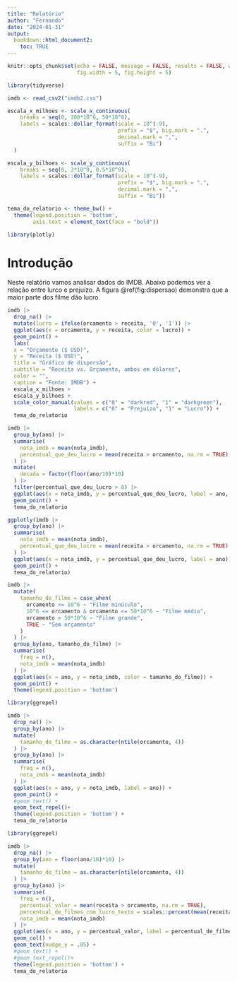```yaml
---
title: "Relatório"
author: "Fernando"
date: "2024-01-31"
output:
  bookdown::html_document2:
    toc: TRUE
---
```


```r
knitr::opts_chunk$set(echo = FALSE, message = FALSE, results = FALSE, warning = FALSE,
                      fig.width = 5, fig.height = 5)

library(tidyverse)

imdb <- read_csv2("imdb2.csv")

escala_x_milhoes <- scale_x_continuous(
    breaks = seq(0, 300*10^6, 50*10^6),
    labels = scales::dollar_format(scale = 10^(-9), 
                                   prefix = "$", big.mark = ".",
                                   decimal.mark = ",",
                                   suffix = "Bi")
  ) 

escala_y_bilhoes <- scale_y_continuous(
    breaks = seq(0, 3*10^9, 0.5*10^9),
    labels = scales::dollar_format(scale = 10^(-9), 
                                   prefix = "$", big.mark = ".",
                                   decimal.mark = ",",
                                   suffix = "Bi"))

tema_do_relatorio <- theme_bw() +
  theme(legend.position = 'bottom',
        axis.text = element_text(face = "bold"))

library(plotly)
```

# Introdução 

Neste relatório vamos analisar dados do IMDB. Abaixo podemos ver a relação entre lurco e prejuízo. A figura \@ref(fig:dispersao) demonstra que a maior parte dos filme dão lucro.

```r
imdb |> 
  drop_na() |> 
  mutate(lucro = ifelse(orcamento > receita, '0', '1')) |> 
  ggplot(aes(x = orcamento, y = receita, color = lucro)) +
  geom_point() +
  labs(
  x = "Orçamento ($ USD)",
  y = "Receita ($ USD)",
  title = "Gráfico de dispersão",
  subtitle = "Receita vs. Orçamento, ambos em dólares",
  color = "",
  caption = "Fonte: IMDB") +
  escala_x_milhoes +
  escala_y_bilhoes +
  scale_color_manual(values = c("0" = "darkred", "1" = "darkgreen"),
                     labels = c("0" = "Prejuízo", "1" = "Lucro")) + 
  tema_do_relatorio
```

```r
imdb |> 
  group_by(ano) |> 
  summarise(
    nota_imdb = mean(nota_imdb),
    percentual_que_deu_lucro = mean(receita > orcamento, na.rm = TRUE)
  ) |> 
  mutate(
    decada = factor(floor(ano/10)*10)
  ) |> 
  filter(percentual_que_deu_lucro > 0) |> 
  ggplot(aes(x = nota_imdb, y = percentual_que_deu_lucro, label = ano, color = decada)) + 
  geom_point() +
  tema_do_relatorio
```


```r

ggplotly(imdb |> 
  group_by(ano) |> 
  summarise(
    nota_imdb = mean(nota_imdb),
    percentual_que_deu_lucro = mean(receita > orcamento, na.rm = TRUE)
  ) |> 
  ggplot(aes(x = nota_imdb, y = percentual_que_deu_lucro, label = ano)) + 
  geom_point() +
  tema_do_relatorio)

```

```r
imdb |> 
  mutate(
    tamanho_do_filme = case_when(
      orcamento <= 10^6 ~ "Filme minúculo",
      10^6 <= orcamento & orcamento <= 50*10^6 ~ "Filme médio",
      orcamento > 50*10^6 ~ "Filme grande",
      TRUE ~ "Sem orçamento"
    )
  ) |> 
  group_by(ano, tamanho_do_filme) |> 
  summarise(
    freq = n(),
    nota_imdb = mean(nota_imdb)
  ) |> 
  ggplot(aes(x = ano, y = nota_imdb, color = tamanho_do_filme)) + 
  geom_point() +
  theme(legend.position = 'bottom')
```

```r

library(ggrepel)

imdb |> 
  drop_na() |> 
  group_by(ano) |> 
  mutate(
    tamanho_do_filme = as.character(ntile(orcamento, 4))
  ) |> 
  group_by(ano) |> 
  summarise(
    freq = n(),
    nota_imdb = mean(nota_imdb)
  ) |> 
  ggplot(aes(x = ano, y = nota_imdb, label = ano)) + 
  geom_point() +
  #geom_text() + 
  geom_text_repel()+ 
  theme(legend.position = 'bottom') +
  tema_do_relatorio
```

```r
library(ggrepel)

imdb |> 
  drop_na() |> 
  group_by(ano = floor(ano/10)*10) |> 
  mutate(
    tamanho_do_filme = as.character(ntile(orcamento, 4))
  ) |> 
  group_by(ano) |> 
  summarise(
    freq = n(),
    percentual_valor = mean(receita > orcamento, na.rm = TRUE),
    percentual_de_filmes_com_lucro_texto = scales::percent(mean(receita > orcamento, na.rm = TRUE)),
    nota_imdb = mean(nota_imdb)
  ) |> 
  ggplot(aes(x = ano, y = percentual_valor, label = percentual_de_filmes_com_lucro_texto)) + 
  geom_col() +
  geom_text(nudge_y = .05) + 
  #geom_text() + 
  #geom_text_repel()+ 
  theme(legend.position = 'bottom') +
  tema_do_relatorio
```


